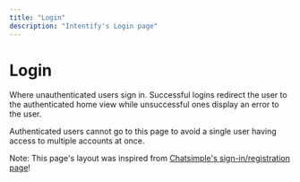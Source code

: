 ```yaml
---
title: "Login"
description: "Intentify's Login page"
---
```

# Login
Where unauthenticated users sign in. Successful logins redirect the user to the authenticated
home view while unsuccessful ones display an error to the user.

Authenticated users cannot go to this page to avoid a single user having access to multiple accounts at once. 

Note: This page's layout was inspired from [Chatsimple's sign-in/registration page](https://app.chatsimple.ai/)!